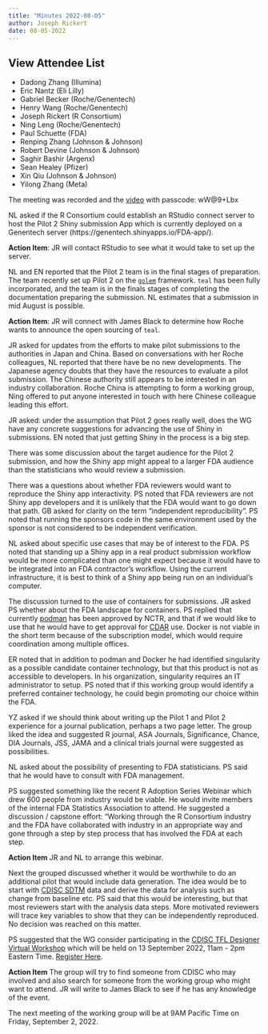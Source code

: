 ```yaml
---
title: "Minutes 2022-08-05"
author: Joseph Rickert
date: 08-05-2022
---
```


::: {.callout-tip collapse="true"}
## View Attendee List

- Dadong Zhang (Illumina)
- Eric Nantz (Eli Lilly)
- Gabriel Becker (Roche/Genentech)
- Henry Wang (Roche/Genentech)
- Joseph Rickert (R Consortium)
- Ning Leng (Roche/Genentech)
- Paul Schuette (FDA)
- Renping Zhang (Johnson & Johnson)
- Robert Devine (Johnson & Johnson)
- Saghir Bashir (Argenx)
- Sean Healey (Pfizer)
- Xin Qiu (Johnson & Johnson)
- Yilong Zhang (Meta)

:::
The meeting was recorded and the [video](https://rstudio.zoom.us/rec/share/LUb3xNKOTGzzC3kzAmElw-ye0vvdcvalqDV9oRpEUaIHjaHzUdb9gBORXxhYjRPi.7jbqiKpboFOHCHpH) with passcode: wW@9+Lbx

NL asked if the R Consortium could establish an RStudio connect server to host the Pilot 2 Shiny submission App which is currently deployed on a Genentech server (https://genentech.shinyapps.io/FDA-app/). 

**Action Item**: JR will contact RStudio to see what it would take to set up the server.

NL and EN reported that the Pilot 2 team is in the final stages of preparation. The team recently set up Pilot 2 on the [`golem`](https://thinkr-open.github.io/golem/) framework. `teal` has been fully incorporated, and the team is in the finals stages of completing the documentation preparing the submission. NL estimates that a submission in mid August is possible.

**Action Item**: JR will connect with James Black to determine how Roche wants to announce the open sourcing of `teal`.

JR asked for updates from the efforts to make pilot submissions to the authorities in Japan and China. Based on conversations with her Roche colleagues, NL reported that there have be no new developments. The Japanese agency doubts that they have the resources to evaluate a pilot submission. The Chinese authority still appears to be interested in an industry collaboration. Roche China is attempting to form a working group, Ning offered to put anyone interested in touch with here Chinese colleague leading this effort.

JR asked: under the assumption that Pilot 2 goes really well, does the WG have any concrete suggestions for advancing the use of Shiny in submissions. EN noted that just getting Shiny in the process is a big step.

There was some discussion about the target audience for the Pilot 2 submission, and how the Shiny app might appeal to a larger FDA audience than the statisticians who would review a submission. 

There was a questions about whether FDA reviewers would want to reproduce the Shiny app interactivity. PS noted that FDA reviewers are not Shiny app developers and it is unlikely that the FDA would want to go down that path. GB asked for clarity on the term "independent reproducibility". PS noted that running the sponsors code in the same environment used by the sponsor is not considered to be independent verification.

NL asked about specific use cases that may be of interest to the FDA. PS noted that standing up a Shiny app in a real product submission workflow would be more complicated than one might expect because it would have to be integrated into an FDA contractor's workflow. Using the current infrastructure, it is best to think of a Shiny app being run on an individual's computer.

The discussion turned to the use of containers for submissions. JR asked PS whether about the FDA landscape for containers. PS replied that currently [podman](https://podman.io/) has been approved by NCTR, and that if we would like to use that he would have to get approval for [CDAR](https://www.fda.gov/about-fda/center-drug-evaluation-and-research-cder/cder-offices-and-divisions) use. Docker is not viable in the short term because of the subscription model, which would require coordination among multiple offices.

ER noted that in addition to podman and Docker he had identified singularity as a possible candidate container technology, but that this product is not as accessible to developers. In his organization, singularity requires an IT administrator to setup. PS noted that if this working group would identify a preferred container technology, he could begin promoting our choice within the FDA.

YZ asked if we should think about writing up the Pilot 1 and Pilot 2 experience for a journal publication, perhaps a two page letter. The group liked the idea and suggested R journal, ASA Journals, Significance, Chance, DIA Journals, JSS, JAMA and a clinical trials journal were suggested as possibilities.

NL asked about the possibility of presenting to FDA statisticians. PS said that he would have to consult with FDA management. 

PS suggested something like the recent R Adoption Series Webinar which drew 600 people from industry would be viable. He would invite members of the internal FDA Statistics Association to attend. He suggested a discussion / capstone effort: "Working through the R Consortium industry and the FDA have collaborated with industry in an appropriate way and gone through a step by step process that has involved the FDA at each step.

**Action Item** JR and NL to arrange this webinar.

Next the grouped discussed whether it would be worthwhile to do an additional pilot that would include data generation. The idea would be to start with [CDISC SDTM](https://www.cdisc.org/standards/foundational/sdtm) data and derive the data for analysis such as change from baseline etc. PS said that this would be interesting, but that most reviewers start with the analysis data steps. More motivated reviewers will trace key variables to show that they can be independently reproduced. No decision was reached on this matter.

PS suggested that the WG consider participating in the [CDISC TFL Designer Virtual Workshop](https://www.cdisc.org/events/webinar/tfl-designer-virtual-workshop) which will be held on 13 September 2022, 11am - 2pm Eastern Time. [Register Here](https://cdisc.zoom.us/webinar/register/WN__4u86BaeQImcA-U5tJ1pyQ).

**Action Item** The group will try to find someone from CDISC who may involved and also search for someone from the working group who might want to attend. JR will write to James Black to see if he has any knowledge of the event.

The next meeting of the working group will be at 9AM Pacific Time on Friday, September 2, 2022.